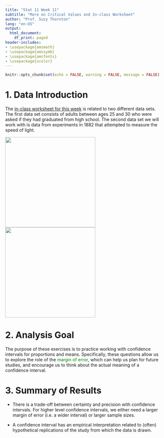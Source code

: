 ```yaml
---
title: "Stat 11 Week 11"
subtitle: "More on Critical Values and In-class Worksheet" 
author: "Prof. Suzy Thornton"
lang: "en-US"
output:
  html_document:
    df_print: paged
header-includes:
- \usepackage{amsmath}
- \usepackage{amssymb}
- \usepackage{amsfonts}
- \usepackage{xcolor}
---
```


```r
knitr::opts_chunk$set(echo = FALSE, warning = FALSE, message = FALSE)
```


# 1. Data Introduction 

The [in-class worksheet for this week](https://dr-suz.github.io/Stat11/wk10-wksheet.html) is related to two different data sets. The first data set consists of adults between ages $25$ and $30$ who were asked if they had graduated from high school. The second data set we will work with is data from experiments in 1882 that attempted to measure the speed of light.

![](./images/wk10-graduation.png){height=3in} ![](./images/wk10-speed-of-light.png){height=3in}


# 2. Analysis Goal  

The purpose of these exercises is to practice working with confidence intervals for proportions and means. Specifically, these questions allow us to explore the role of the <span style="color:green">margin of error</span>, which can help us plan for future studies, and encourage us to think about the actual meaning of a confidence interval. 


# 3. Summary of Results  

* There is a trade-off between certainty and precision with confidence intervals. For higher level confidence intervals, we either need a larger margin of error (i.e. a wider interval) or larger sample sizes. 

* A confidence interval has an empirical interpretation related to (often) hypothetical replications of the study from which the data is drawn. 





